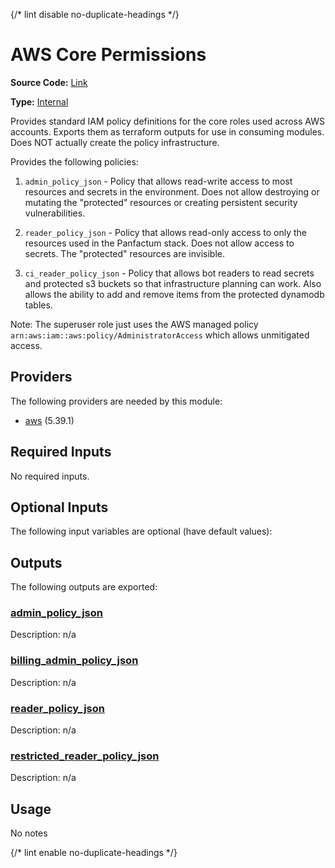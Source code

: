 {/* lint disable no-duplicate-headings */}

# AWS Core Permissions

**Source Code:** [Link](https://github.com/Panfactum/stack/tree/__currentPanfactumVersion__/packages/terraform/aws_core_permissions)

**Type:** [Internal](./overview)

Provides standard IAM policy definitions for the core roles used across AWS accounts. Exports them as terraform outputs
for use in consuming modules. Does NOT actually create the policy infrastructure.

Provides the following policies:

1. `admin_policy_json` - Policy that allows read-write access to most resources and secrets in the environment. Does not
   allow destroying or mutating the "protected" resources or creating persistent security vulnerabilities.

2. `reader_policy_json` - Policy that allows read-only access to only the resources used in the Panfactum stack. Does not allow
   access to secrets. The "protected" resources are invisible.

3. `ci_reader_policy_json` - Policy that allows bot readers to read secrets and protected s3 buckets so that
   infrastructure planning can work. Also allows the ability to add and remove items from the protected dynamodb tables.

Note: The superuser role just uses the AWS managed policy `arn:aws:iam::aws:policy/AdministratorAccess` which allows
unmitigated access.

## Providers

The following providers are needed by this module:

* [aws](https://registry.terraform.io/providers/hashicorp/aws/5.39.1/docs) (5.39.1)

## Required Inputs

No required inputs.

## Optional Inputs

The following input variables are optional (have default values):

## Outputs

The following outputs are exported:

### <a name="output_admin_policy_json" /> [admin\_policy\_json](#output_admin_policy_json)

Description: n/a

### <a name="output_billing_admin_policy_json" /> [billing\_admin\_policy\_json](#output_billing_admin_policy_json)

Description: n/a

### <a name="output_reader_policy_json" /> [reader\_policy\_json](#output_reader_policy_json)

Description: n/a

### <a name="output_restricted_reader_policy_json" /> [restricted\_reader\_policy\_json](#output_restricted_reader_policy_json)

Description: n/a

## Usage

No notes

{/* lint enable no-duplicate-headings */}
